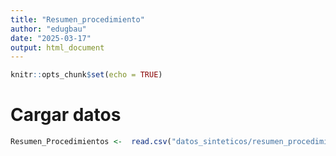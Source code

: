 ```yaml
---
title: "Resumen_procedimiento"
author: "edugbau"
date: "2025-03-17"
output: html_document
---
```


```r
knitr::opts_chunk$set(echo = TRUE)
```

# Cargar datos

```r
Resumen_Procedimientos <-  read.csv("datos_sinteticos/resumen_procedimientos.csv")
```
